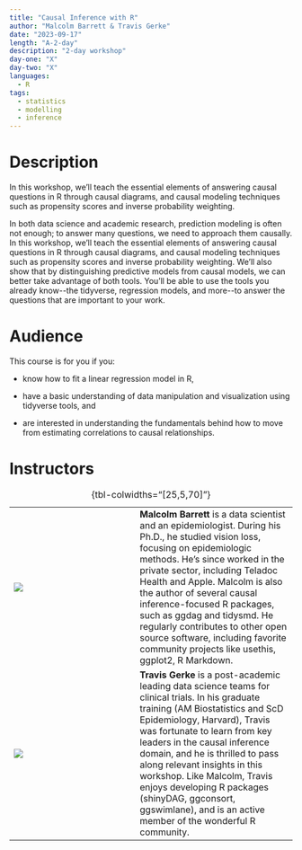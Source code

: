 ```yaml
---
title: "Causal Inference with R"
author: "Malcolm Barrett & Travis Gerke"
date: "2023-09-17"
length: "A-2-day"
description: "2-day workshop"
day-one: "X"
day-two: "X"
languages:
  - R
tags:
  - statistics
  - modelling
  - inference
---
```


# Description

In this workshop, we'll teach the essential elements of answering causal questions in R through causal diagrams, and causal modeling techniques such as propensity scores and inverse probability weighting.

In both data science and academic research, prediction modeling is often not enough; to answer many questions, we need to approach them causally. In this workshop, we'll teach the essential elements of answering causal questions in R through causal diagrams, and causal modeling techniques such as propensity scores and inverse probability weighting. We'll also show that by distinguishing predictive models from causal models, we can better take advantage of both tools. You'll be able to use the tools you already know\--the tidyverse, regression models, and more\--to answer the questions that are important to your work.

# Audience

This course is for you if you:

-   know how to fit a linear regression model in R,

-   have a basic understanding of data manipulation and visualization using tidyverse tools, and

-   are interested in understanding the fundamentals behind how to move from estimating correlations to causal relationships.

# Instructors

|                           |     |                                                                                                                                                                                                                                                                                                                                                                                                                                                                 |
|----------------|----------------|----------------------------------------|
| ![](malcolm-barrett.jpeg) |     | **Malcolm Barrett** is a data scientist and an epidemiologist. During his Ph.D., he studied vision loss, focusing on epidemiologic methods. He's since worked in the private sector, including Teladoc Health and Apple. Malcolm is also the author of several causal inference-focused R packages, such as ggdag and tidysmd. He regularly contributes to other open source software, including favorite community projects like usethis, ggplot2, R Markdown. |
| ![](travis-gerke.jpg)     |     | **Travis Gerke** is a post-academic leading data science teams for clinical trials. In his graduate training (AM Biostatistics and ScD Epidemiology, Harvard), Travis was fortunate to learn from key leaders in the causal inference domain, and he is thrilled to pass along relevant insights in this workshop. Like Malcolm, Travis enjoys developing R packages (shinyDAG, ggconsort, ggswimlane), and is an active member of the wonderful R community.   |

: {tbl-colwidths="\[25,5,70\]"}
